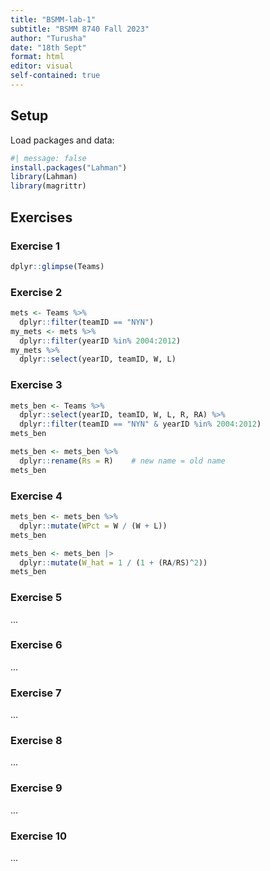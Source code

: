 ```yaml
---
title: "BSMM-lab-1"
subtitle: "BSMM 8740 Fall 2023"
author: "Turusha"
date: "18th Sept"
format: html
editor: visual
self-contained: true
---
```


## Setup

Load packages and data:

```r
#| message: false
install.packages("Lahman")
library(Lahman)
library(magrittr)
```

## Exercises

### Exercise 1

```r
dplyr::glimpse(Teams)
```

### Exercise 2

```r
mets <- Teams %>% 
  dplyr::filter(teamID == "NYN")
my_mets <- mets %>% 
  dplyr::filter(yearID %in% 2004:2012)
my_mets %>% 
  dplyr::select(yearID, teamID, W, L)

```

### Exercise 3

```r
mets_ben <- Teams %>% 
  dplyr::select(yearID, teamID, W, L, R, RA) %>%
  dplyr::filter(teamID == "NYN" & yearID %in% 2004:2012)
mets_ben
```

```r
mets_ben <- mets_ben %>% 
  dplyr::rename(Rs = R)    # new name = old name
mets_ben
```

### Exercise 4

```r
mets_ben <- mets_ben %>% 
  dplyr::mutate(WPct = W / (W + L))
mets_ben
```

```r
mets_ben <- mets_ben |>
  dplyr::mutate(W_hat = 1 / (1 + (RA/RS)^2))
mets_ben
```

### Exercise 5

...

### Exercise 6

...

### Exercise 7

...

### Exercise 8

...

### Exercise 9

...

### Exercise 10

...
